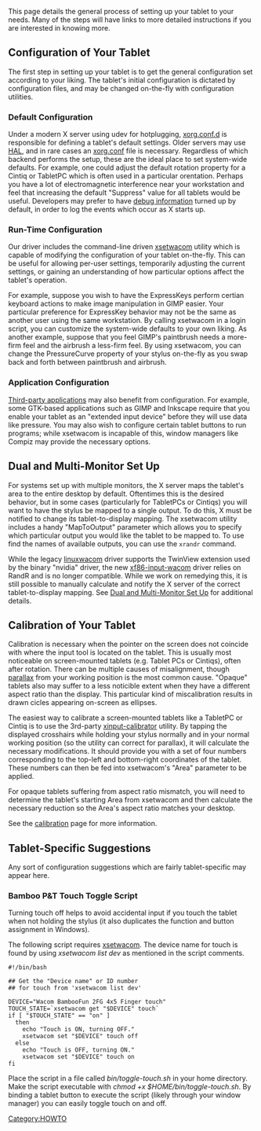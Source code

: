 This page details the general process of setting up your tablet to your needs. Many of the steps will have links to more detailed instructions if you are interested in knowing more.

== Configuration of Your Tablet ==
The first step in setting up your tablet is to get the general configuration set according to your liking. The tablet's initial configuration is dictated by configuration files, and may be changed on-the-fly with configuration utilities.

=== Default Configuration ===
Under a modern X server using udev for hotplugging, [[xorg.conf.d]] is responsible for defining a tablet's default settings. Older servers may use [[Configuring_X#Hotplugging With HAL|HAL]], and in rare cases an [[Configuring_X#Static xorg.conf Setup|xorg.conf]] file is necessary. Regardless of which backend performs the setup, these are the ideal place to set system-wide defaults. For example, one could adjust the default rotation property for a Cintiq or TabletPC which is often used in a particular orentation. Perhaps you have a lot of electromagnetic interference near your workstation and feel that increasing the default "Suppress" value for all tablets would be useful. Developers may prefer to have [[Debugging#Enabling in-driver debugging statements|debug information]] turned up by default, in order to log the events which occur as X starts up.

=== Run-Time Configuration ===
Our driver includes the command-line driven [[xsetwacom]] utility which is capable of modifying the configuration of your tablet on-the-fly. This can be useful for allowing per-user settings, temporarily adjusting the current settings, or gaining an understanding of how particular options affect the tablet's operation.

For example, suppose you wish to have the ExpressKeys perform certian keyboard actions to make image manipulation in GIMP easier. Your particular preference for ExpressKey behavior may not be the same as another user using the same workstation. By calling xsetwacom in a login script, you can customize the system-wide defaults to your own liking. As another example, suppose that you feel GIMP's paintbrush needs a more-firm feel and the airbrush a less-firm feel. By using xsetwacom, you can change the PressureCurve property of your stylus on-the-fly as you swap back and forth between paintbrush and airbrush.

=== Application Configuration ===
[[external applications|Third-party applications]] may also benefit from configuration. For example, some GTK-based applications such as GIMP and Inkscape require that you enable your tablet as an "extended input device" before they will use data like pressure. You may also wish to configure certain tablet buttons to run programs; while xsetwacom is incapable of this, window managers like Compiz may provide the necessary options.

== Dual and Multi-Monitor Set Up ==
For systems set up with multiple monitors, the X server maps the tablet's area to the entire desktop by default. Oftentimes this is the desired behavior, but in some cases (particularly for TabletPCs or Cintiqs) you will want to have the stylus be mapped to a single output. To do this, X must be notified to change its tablet-to-display mapping. The xsetwacom utility includes a handy "MapToOutput" parameter which allows you to specify which particular output you would like the tablet to be mapped to. To use find the names of available outputs, you can use the <code>xrandr</code> command.

While the legacy [[linuxwacom]] driver supports the TwinView extension used by the binary "nvidia" driver, the new [[xf86-input-wacom]] driver relies on RandR and is no longer compatible. While we work on remedying this, it is still possible to manually calculate and notify the X server of the correct tablet-to-display mapping. See [[Dual and Multi-Monitor Set Up]] for additional details.

== Calibration of Your Tablet ==
Calibration is necessary when the pointer on the screen does not coincide with where the input tool is located on the tablet. This is usually most noticeable on screen-mounted tablets (e.g. Tablet PCs or Cintiqs), often after rotation. There can be multiple causes of misalignment, though [http://en.wikipedia.org/wiki/Parallax parallax] from your working position is the most common cause. "Opaque" tablets also may suffer to a less noticible extent when they have a different aspect ratio than the display. This particular kind of miscalibration results in drawn cicles appearing on-screen as ellipses.

The easiest way to calibrate a screen-mounted tablets like a TabletPC or Cintiq is to use the 3rd-party [[external applications|xinput-calibrator]] utility. By tapping the displayed crosshairs while holding your stylus normally and in your normal working position (so the utility can correct for parallax), it will calculate the necessary modifications. It should provide you with a set of four numbers corresponding to the top-left and bottom-right coordinates of the tablet. These numbers can then be fed into xsetwacom's "Area" parameter to be applied.

For opaque tablets suffering from aspect ratio mismatch, you will need to determine the tablet's starting Area from xsetwacom and then calculate the necessary reduction so the Area's aspect ratio matches your desktop. 

See the [[calibration]] page for more information.

== Tablet-Specific Suggestions ==
Any sort of configuration suggestions which are fairly tablet-specific may appear here.

=== Bamboo P&T Touch Toggle Script ===
Turning touch off helps to avoid accidental input if you touch the tablet when not holding the stylus (it also duplicates the function and button assignment in Windows).

The following script requires [[xsetwacom]].  The device name for touch is found by using ''xsetwacom list dev'' as mentioned in the script comments. 
<pre>
#!/bin/bash

## Get the "Device name" or ID number
## for touch from 'xsetwacom list dev'

DEVICE="Wacom BambooFun 2FG 4x5 Finger touch" 
TOUCH_STATE=`xsetwacom get "$DEVICE" touch`
if [ "$TOUCH_STATE" == "on" ]
  then
    echo "Touch is ON, turning OFF."
    xsetwacom set "$DEVICE" touch off
  else
    echo "Touch is OFF, turning ON."
    xsetwacom set "$DEVICE" touch on
fi
</pre>

Place the script in a file called ''bin/toggle-touch.sh'' in your home directory. Make the script executable with ''chmod +x $HOME/bin/toggle-touch.sh''. By binding a tablet button to execute the script (likely through your window manager) you can easily toggle touch on and off.


[[Category:HOWTO]]